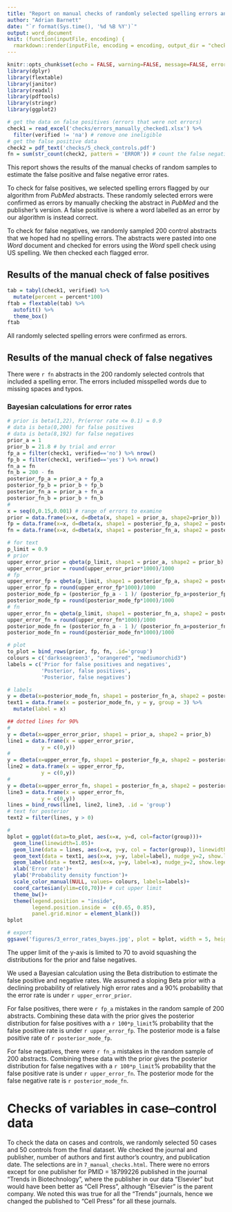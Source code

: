 ```yaml
---
title: "Report on manual checks of randomly selected spelling errors and controls"
author: "Adrian Barnett"
date: "`r format(Sys.time(), '%d %B %Y')`"
output: word_document
knit: (function(inputFile, encoding) {
  rmarkdown::render(inputFile, encoding = encoding, output_dir = "checks") })
---
```


```r
knitr::opts_chunk$set(echo = FALSE, warning=FALSE, message=FALSE, error=FALSE, comment='', dpi=400)
library(dplyr)
library(flextable)
library(janitor)
library(readxl)
library(pdftools)
library(stringr)
library(ggplot2)

# get the data on false positives (errors that were not errors)
check1 = read_excel('checks/errors_manually_checked1.xlsx') %>%
  filter(verified != 'na') # remove one ineligible
# get the false positive data
check2 = pdf_text('checks/5_check_controls.pdf')
fn = sum(str_count(check2, pattern = 'ERROR')) # count the false negative errors
```

This report shows the results of the manual checks of random samples to estimate the false positive and false negative error rates.

To check for false positives, we selected spelling errors flagged by our algorithm from _PubMed_ abstracts. 
These randomly selected errors were confirmed as errors by manually checking the abstract in _PubMed_ and the publisher's version.
A false positive is where a word labelled as an error by our algorithm is instead correct. 

To check for false negatives, we randomly sampled 200 control abstracts that we hoped had no spelling errors. 
The abstracts were pasted into one _Word_ document and checked for errors using the _Word_ spell check using US spelling. 
We then checked each flagged error.

## Results of the manual check of false positives

```r
tab = tabyl(check1, verified) %>%
  mutate(percent = percent*100)
ftab = flextable(tab) %>%
  autofit() %>%
  theme_box()
ftab
```

All randomly selected spelling errors were confirmed as errors.

## Results of the manual check of false negatives

There were `r fn` abstracts in the 200 randomly selected controls that included a spelling error. The errors included misspelled words due to missing spaces and typos. 

### Bayesian calculations for error rates

```r
# prior is beta(1,22), Pr(error rate <= 0.1) = 0.9
# data is beta(0,200) for false positives 
# data is beta(8,192) for false negatives 
prior_a = 1
prior_b = 21.8 # by trial and error
fp_a = filter(check1, verified=='no') %>% nrow()
fp_b = filter(check1, verified=='yes') %>% nrow()
fn_a = fn
fn_b = 200 - fn
posterior_fp_a = prior_a + fp_a
posterior_fp_b = prior_b + fp_b
posterior_fn_a = prior_a + fn_a
posterior_fn_b = prior_b + fn_b
#
x = seq(0,0.15,0.001) # range of errors to examine
prior = data.frame(x=x, d=dbeta(x, shape1 = prior_a, shape2=prior_b))
fp = data.frame(x=x, d=dbeta(x, shape1 = posterior_fp_a, shape2 = posterior_fp_b))
fn = data.frame(x=x, d=dbeta(x, shape1 = posterior_fn_a, shape2 = posterior_fn_b))

# for text
p_limit = 0.9
# prior
upper_error_prior = qbeta(p_limit, shape1 = prior_a, shape2 = prior_b)
upper_error_prior = round(upper_error_prior*1000)/1000
# fp
upper_error_fp = qbeta(p_limit, shape1 = posterior_fp_a, shape2 = posterior_fp_b)
upper_error_fp = round(upper_error_fp*1000)/1000
posterior_mode_fp = (posterior_fp_a - 1 )/ (posterior_fp_a+posterior_fp_b-2)
posterior_mode_fp = round(posterior_mode_fp*1000)/1000
# fn
upper_error_fn = qbeta(p_limit, shape1 = posterior_fn_a, shape2 = posterior_fn_b)
upper_error_fn = round(upper_error_fn*1000)/1000
posterior_mode_fn = (posterior_fn_a - 1 )/ (posterior_fn_a+posterior_fn_b-2)
posterior_mode_fn = round(posterior_mode_fn*1000)/1000

# plot
to_plot = bind_rows(prior, fp, fn, .id='group')
colours = c('darkseagreen3', "orangered", "mediumorchid3")
labels = c('Prior for false positives and negatives',
           'Posterior, false positives',
           'Posterior, false negatives')

# labels
y = dbeta(x=posterior_mode_fn, shape1 = posterior_fn_a, shape2 = posterior_fn_b)
text1 = data.frame(x = posterior_mode_fn, y = y, group = 3) %>%
  mutate(label = x)

## dotted lines for 90%
# 
y = dbeta(x=upper_error_prior, shape1 = prior_a, shape2 = prior_b)
line1 = data.frame(x = upper_error_prior,
           y = c(0,y)) 
# 
y = dbeta(x=upper_error_fp, shape1 = posterior_fp_a, shape2 = posterior_fp_b)
line2 = data.frame(x = upper_error_fp,
           y = c(0,y)) 
# 
y = dbeta(x=upper_error_fn, shape1 = posterior_fn_a, shape2 = posterior_fn_b)
line3 = data.frame(x = upper_error_fn,
           y = c(0,y))
lines = bind_rows(line1, line2, line3, .id = 'group')
# text for posterior
text2 = filter(lines, y > 0) 

#
bplot = ggplot(data=to_plot, aes(x=x, y=d, col=factor(group)))+
  geom_line(linewidth=1.05)+
  geom_line(data = lines, aes(x=x, y=y, col = factor(group)), linewidth=1.05, lty=5)+
  geom_text(data = text1, aes(x=x, y=y, label=label), nudge_y=2, show.legend = FALSE)+
  geom_label(data = text2, aes(x=x, y=y, label=x), nudge_y=2, show.legend = FALSE)+
  xlab('Error rate')+
  ylab('Probability density function')+
  scale_color_manual(NULL, values= colours, labels=labels)+
  coord_cartesian(ylim=c(0,70))+ # cut upper limit
  theme_bw()+
  theme(legend.position = "inside", 
        legend.position.inside =  c(0.65, 0.85),
        panel.grid.minor = element_blank())
bplot

# export
ggsave('figures/3_error_rates_bayes.jpg', plot = bplot, width = 5, height = 4.5, units='in', dpi = 500)
```

The upper limit of the y-axis is limited to 70 to avoid squashing the distributions for the prior and false negatives.

We used a Bayesian calculation using the Beta distribution to estimate the false positive and negative rates. We assumed a sloping Beta prior with a declining probability of relatively high error rates and a 90% probability that the error rate is under `r upper_error_prior`. 

For false positives, there were `r fp_a` mistakes in the random sample of 200 abstracts. Combining these data with the prior gives the posterior distribution for false positives with a `r 100*p_limit`% probability that the false positive rate is under `r upper_error_fp`. The posterior mode is a false positive rate of `r posterior_mode_fp`.

For false negatives, there were `r fn_a` mistakes in the random sample of 200 abstracts. Combining these data with the prior gives the posterior distribution for false negatives with a `r 100*p_limit`% probability that the false positive rate is under `r upper_error_fn`. The posterior mode for the false negative rate is `r posterior_mode_fn`.

# Checks of variables in case--control data

To check the data on cases and controls, we randomly selected 50 cases and 50 controls from the final dataset. We checked the journal and publisher, number of authors and first author's country, and publication date. The selections are in `7_manual_checks.html`. There were no errors except for one publisher for PMID = 18799226 published in the journal "Trends in Biotechnology", where the publisher in our data "Elsevier" but would have been better as "Cell Press", although "Elsevier" is the parent company. We noted this was true for all the "Trends" journals, hence we changed the published to "Cell Press" for all these journals.
